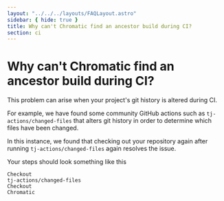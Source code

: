 ```yaml
---
layout: "../../../layouts/FAQLayout.astro"
sidebar: { hide: true }
title: Why can't Chromatic find an ancestor build during CI?
section: ci
---
```


# Why can't Chromatic find an ancestor build during CI?

This problem can arise when your project's git history is altered during CI.

For example, we have found some community GitHub actions such as `tj-actions/changed-files` that alters git history in order to determine which files have been changed.

In this instance, we found that checking out your repository again after running `tj-actions/changed-files` again resolves the issue.

Your steps should look something like this

```
Checkout
tj-actions/changed-files
Checkout
Chromatic
```

